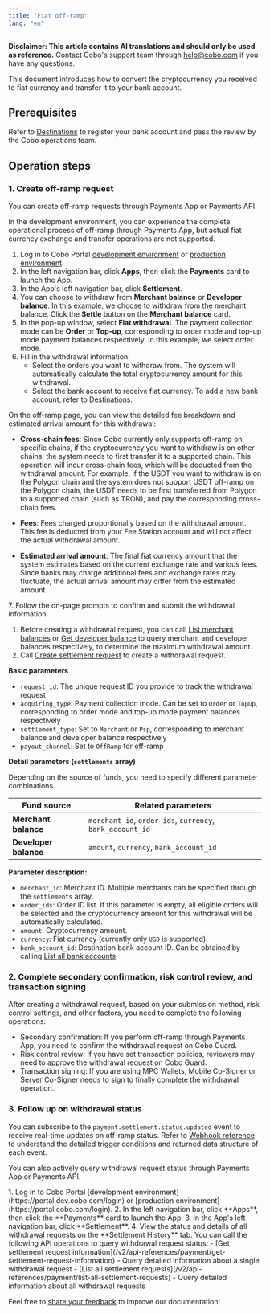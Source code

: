 ```yaml
---
title: "Fiat off-ramp"
lang: "en"
---
```


<Note>**Disclaimer: This article contains AI translations and should only be used as reference.** Contact Cobo's support team through [help@cobo.com](mailto:help@cobo.com) if you have any questions.</Note>

This document introduces how to convert the cryptocurrency you received to fiat currency and transfer it to your bank account.


## Prerequisites

Refer to [Destinations](/v2/payments/destinations) to register your bank account and pass the review by the Cobo operations team.

## Operation steps

### 1. Create off-ramp request

You can create off-ramp requests through Payments App or Payments API.

<Tabs>
  <Tab title="Payments App" icon="pager">

<Note>In the development environment, you can experience the complete operational process of off-ramp through Payments App, but actual fiat currency exchange and transfer operations are not supported.</Note>
1. Log in to Cobo Portal [development environment](https://portal.dev.cobo.com/login) or [production environment](https://portal.cobo.com/login).
2. In the left navigation bar, click **Apps**, then click the **Payments** card to launch the App.
3. In the App's left navigation bar, click **Settlement**.
4. You can choose to withdraw from **Merchant balance** or **Developer balance**. In this example, we choose to withdraw from the merchant balance. Click the **Settle** button on the **Merchant balance** card.
5. In the pop-up window, select **Fiat withdrawal**. The payment collection mode can be **Order** or **Top-up**, corresponding to order mode and top-up mode payment balances respectively. In this example, we select order mode.
6. Fill in the withdrawal information:
   - Select the orders you want to withdraw from. The system will automatically calculate the total cryptocurrency amount for this withdrawal.
   - Select the bank account to receive fiat currency. To add a new bank account, refer to [Destinations](/v2/payments/destinations).
<Note>
On the off-ramp page, you can view the detailed fee breakdown and estimated arrival amount for this withdrawal:

- **Cross-chain fees**: Since Cobo currently only supports off-ramp on specific chains, if the cryptocurrency you want to withdraw is on other chains, the system needs to first transfer it to a supported chain. This operation will incur cross-chain fees, which will be deducted from the withdrawal amount. For example, if the USDT you want to withdraw is on the Polygon chain and the system does not support USDT off-ramp on the Polygon chain, the USDT needs to be first transferred from Polygon to a supported chain (such as TRON), and pay the corresponding cross-chain fees.

- **Fees**: Fees charged proportionally based on the withdrawal amount. This fee is deducted from your Fee Station account and will not affect the actual withdrawal amount.

- **Estimated arrival amount**: The final fiat currency amount that the system estimates based on the current exchange rate and various fees. Since banks may charge additional fees and exchange rates may fluctuate, the actual arrival amount may differ from the estimated amount.
</Note>
7. Follow the on-page prompts to confirm and submit the withdrawal information.
  </Tab>


  <Tab title="Payments API" icon="code" icon="code">

  1. Before creating a withdrawal request, you can call [List merchant balances](/v2/api-references/payment/list-merchant-balances) or [Get developer balance](/v2/api-references/payment/get-developer-balance) to query merchant and developer balances respectively, to determine the maximum withdrawal amount.
  2. Call [Create settlement request](/v2/api-references/payment/create-settlement-request) to create a withdrawal request.

**Basic parameters**
* `request_id`: The unique request ID you provide to track the withdrawal request
* `acquiring_type`: Payment collection mode. Can be set to `Order` or `TopUp`, corresponding to order mode and top-up mode payment balances respectively
* `settlement_type`: Set to `Merchant` or `Psp`, corresponding to merchant balance and developer balance respectively
* `payout_channel`: Set to `OffRamp` for off-ramp

**Detail parameters (`settlements` array)**

Depending on the source of funds, you need to specify different parameter combinations.

| Fund source | Related parameters |
|---------|---------|
| **Merchant balance**  | `merchant_id`, `order_ids`, `currency`, `bank_account_id` |
| **Developer balance**  | `amount`, `currency`, `bank_account_id` |

**Parameter description:**
- `merchant_id`: Merchant ID. Multiple merchants can be specified through the `settlements` array.
- `order_ids`: Order ID list. If this parameter is empty, all eligible orders will be selected and the cryptocurrency amount for this withdrawal will be automatically calculated.
- `amount`: Cryptocurrency amount.
- `currency`: Fiat currency (currently only `USD` is supported).
- `bank_account_id`: Destination bank account ID. Can be obtained by calling [List all bank accounts](/v2/api-references/payment/list-all-bank-accounts).

</Tab>
</Tabs>

### 2. Complete secondary confirmation, risk control review, and transaction signing

After creating a withdrawal request, based on your submission method, risk control settings, and other factors, you need to complete the following operations:

- Secondary confirmation: If you perform off-ramp through Payments App, you need to confirm the withdrawal request on Cobo Guard.
- Risk control review: If you have set transaction policies, reviewers may need to approve the withdrawal request on Cobo Guard.
- Transaction signing: If you are using MPC Wallets, Mobile Co-Signer or Server Co-Signer needs to sign to finally complete the withdrawal operation.


### 3. Follow up on withdrawal status
You can subscribe to the `payment.settlement.status.updated` event to receive real-time updates on off-ramp status. Refer to [Webhook reference](/v2/payments/status-and-events) to understand the detailed trigger conditions and returned data structure of each event.

You can also actively query withdrawal request status through Payments App or Payments API.

<Tabs>
  <Tab title="Payments App" icon="pager">
1. Log in to Cobo Portal [development environment](https://portal.dev.cobo.com/login) or [production environment](https://portal.cobo.com/login).
2. In the left navigation bar, click **Apps**, then click the **Payments** card to launch the App.
3. In the App's left navigation bar, click **Settlement**.
4. View the status and details of all withdrawal requests on the **Settlement History** tab.
  </Tab>

  <Tab title="Payments API" icon="code">
You can call the following API operations to query withdrawal request status:
  - [Get settlement request information](/v2/api-references/payment/get-settlement-request-information) - Query detailed information about a single withdrawal request
  - [List all settlement requests](/v2/api-references/payment/list-all-settlement-requests) - Query detailed information about all withdrawal requests
  </Tab>
</Tabs>



<Tip>Feel free to [share your feedback](https://forms.zohopublic.com/cobo/form/DocumentFeedbackForm/formperma/QvLOhxJv1_JMsJ-1dleZ8Itb_7rzN-LtgvsDdxosoVI) to improve our documentation!</Tip>

